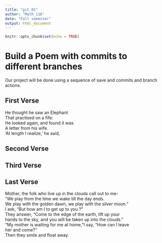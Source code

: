 ```yaml
---
title: "git_01"
author: "Math_116"
date: "Fall semester"
output: html_document
---
```


```r
knitr::opts_chunk$set(echo = TRUE)
```
# Build a Poem with commits to different branches
Our project will be done using a sequence of save and commits and branch actions.
<!-- Do not modify or change any text in "!--" bracketed areas such as this --- these are instructions to
you, if you change any of this the git program will notice it and compromise your git merging strategy !-->

## First Verse 
<!--Put the first five lines of a poem by Lewis Carrol in this section!-->
He thought he saw an Elephant  
That practised on a fife:  
He looked again, and found it was  
A letter from his wife.  
'At length I realize,' he said,  
  
## Second Verse
<!--Put the first five lines of a poem by Robert Frost here!-->

## Third Verse
<!--Put the first two verses of The Walrus and the Carpenter here!-->

## Last Verse
<!--Put a short poem of your choice 8-20 lines,here!-->
Mother, the folk who live up in the clouds call out to me-  
 "We play from the time we wake till the day ends.  
 We play with the golden dawn, we play with the silver moon."  
 I ask, "But how am I to get up to you ?"  
 They answer, "Come to the edge of the earth, lift up your  
hands to the sky, and you will be taken up into the clouds."  
 "My mother is waiting for me at home, "I say, "How can I leave  
her and come?"  
 Then they smile and float away.  
